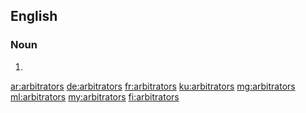 ==English==

===Noun===
{{head|en|plural}}

# {{plural of|arbitrator|lang=en}}

[[ar:arbitrators]]
[[de:arbitrators]]
[[fr:arbitrators]]
[[ku:arbitrators]]
[[mg:arbitrators]]
[[ml:arbitrators]]
[[my:arbitrators]]
[[fi:arbitrators]]